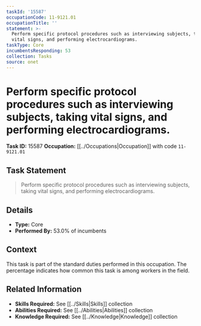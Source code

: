 ```yaml
---
taskId: '15587'
occupationCode: 11-9121.01
occupationTitle: ''
statement: >-
  Perform specific protocol procedures such as interviewing subjects, taking
  vital signs, and performing electrocardiograms.
taskType: Core
incumbentsResponding: 53
collection: Tasks
source: onet
---
```

# Perform specific protocol procedures such as interviewing subjects, taking vital signs, and performing electrocardiograms.

**Task ID:** 15587
**Occupation:** [[../Occupations|Occupation]] with code `11-9121.01`

## Task Statement

> Perform specific protocol procedures such as interviewing subjects, taking vital signs, and performing electrocardiograms.

## Details

- **Type:** Core
- **Performed By:** 53.0% of incumbents

## Context

This task is part of the standard duties performed in this occupation. The percentage indicates how common this task is among workers in the field.

## Related Information

- **Skills Required:** See [[../Skills|Skills]] collection
- **Abilities Required:** See [[../Abilities|Abilities]] collection
- **Knowledge Required:** See [[../Knowledge|Knowledge]] collection
